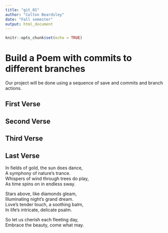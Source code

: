```yaml
---
title: "git_01"
author: "Colton Beardsley"
date: "Fall semester"
output: html_document
---
```


```r
knitr::opts_chunk$set(echo = TRUE)
```
# Build a Poem with commits to different branches
Our project will be done using a sequence of save and commits and branch actions.
<!-- Do not modify or change any text in "!--" bracketed areas such as this --- these are instructions to
you, if you change any of this the git program will notice it and compromise your git merging strategy !-->

## First Verse 
<!--Put the first five lines of a poem by Lewis Carrol in this section!-->

## Second Verse
<!--Put the first five lines of a poem by Robert Frost here!-->

## Third Verse
<!--Put the first two verses of The Walrus and the Carpenter here!-->

## Last Verse
<!--Put a short poem you created using chatGPT of 20 to 30 lines,here!-->
In fields of gold, the sun does dance,  
A symphony of nature's trance.  
Whispers of wind through trees do play,  
As time spins on in endless sway.  

Stars above, like diamonds gleam,  
Illuminating night's grand dream.  
Love's tender touch, a soothing balm,  
In life's intricate, delicate psalm.  

So let us cherish each fleeting day,  
Embrace the beauty, come what may.  